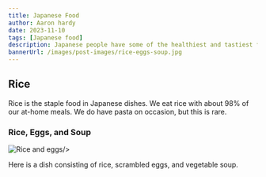 ```yaml
---
title: Japanese Food
author: Aaron hardy
date: 2023-11-10
tags: [Japanese food]
description: Japanese people have some of the healthiest and tastiest food in the world.
bannerUrl: /images/post-images/rice-eggs-soup.jpg
---
```


## Rice

Rice is the staple food in Japanese dishes. We eat rice with about 98% of our at-home meals. We do have pasta on occasion, but this is rare.

### Rice, Eggs, and Soup

<div className="img-container">
<div>
<img
  src="/images/post-images/rice-eggs-soup.jpg"
  className="small left"
  alt="Rice and eggs"
  
/>
</div>
<div className="wide-text">

Here is a dish consisting of rice, scrambled eggs, and vegetable soup.

</div>
</div>
